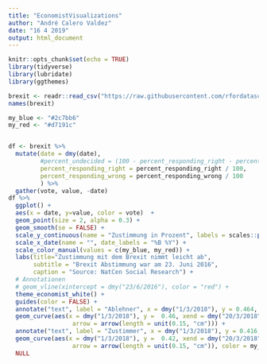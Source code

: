 ```yaml
---
title: "EconomistVisualizations"
author: "André Calero Valdez"
date: "16 4 2019"
output: html_document
---
```


```r
knitr::opts_chunk$set(echo = TRUE)
library(tidyverse)
library(lubridate)
library(ggthemes)
```


```r
brexit <- readr::read_csv("https://raw.githubusercontent.com/rfordatascience/tidytuesday/master/data/2019/2019-04-16/brexit.csv")
names(brexit)

my_blue <- "#2c7bb6"
my_red <- "#d7191c"


df <- brexit %>% 
  mutate(date = dmy(date), 
         #percent_undecided = (100 - percent_responding_right - percent_responding_wrong)/100,
         percent_responding_right = percent_responding_right / 100,
         percent_responding_wrong = percent_responding_wrong / 100
         ) %>% 
  gather(vote, value, -date)
df %>% 
  ggplot() + 
  aes(x = date, y=value, color = vote)  +  
  geom_point(size = 2, alpha = 0.3) +
  geom_smooth(se = FALSE) +
  scale_y_continuous(name = "Zustimmung in Prozent", labels = scales::percent_format(accuracy = 1)) +
  scale_x_date(name = "", date_labels = "%B %Y") +
  scale_color_manual(values = c(my_blue, my_red)) +
  labs(title="Zustimmung mit dem Brexit nimmt leicht ab", 
       subtitle = "Brexit Abstimmung war am 23. Juni 2016",
       caption = "Source: NatCen Social Research") +
  # Annotationen
  # geom_vline(xintercept = dmy("23/6/2016"), color = "red") +
  theme_economist_white() +
  guides(color = FALSE) +
  annotate("text", label = "Ablehner", x = dmy("1/3/2018"), y = 0.464, size = 6, color = my_red) +
  geom_curve(aes(x = dmy("1/3/2018"), y =  0.46, xend = dmy("20/3/2018"), yend = 0.455), curvature = 0.1, 
                  arrow = arrow(length = unit(0.15, "cm"))) +
  annotate("text", label = "Zustimmer", x = dmy("1/3/2018"), y = 0.416, size = 6, color = my_blue) +
  geom_curve(aes(x = dmy("1/3/2018"), y =  0.42, xend = dmy("20/3/2018"), yend = 0.424), curvature = 0.1, 
                  arrow = arrow(length = unit(0.15, "cm")), color = my_blue) +
  NULL


```

